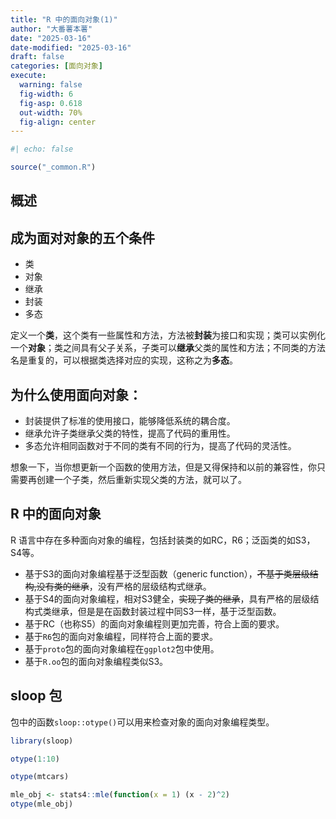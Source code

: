 ```yaml
---
title: "R 中的面向对象(1)"
author: "大番薯本薯"
date: "2025-03-16"
date-modified: "2025-03-16"
draft: false
categories: [面向对象]
execute:
  warning: false
  fig-width: 6
  fig-asp: 0.618
  out-width: 70%
  fig-align: center
---
```


```r
#| echo: false

source("_common.R")
```

## 概述

## 成为面对对象的五个条件

-   类
-   对象
-   继承
-   封装
-   多态

定义一个**类**，这个类有一些属性和方法，方法被**封装**为接口和实现；类可以实例化一个**对象**；类之间具有父子关系，子类可以**继承**父类的属性和方法；不同类的方法名是重复的，可以根据类选择对应的实现，这称之为**多态**。

## 为什么使用面向对象：

-   封装提供了标准的使用接口，能够降低系统的耦合度。
-   继承允许子类继承父类的特性，提高了代码的重用性。
-   多态允许相同函数对于不同的类有不同的行为，提高了代码的灵活性。

想象一下，当你想更新一个函数的使用方法，但是又得保持和以前的兼容性，你只需要再创建一个子类，然后重新实现父类的方法，就可以了。

## R 中的面向对象

R 语言中存在多种面向对象的编程，包括封装类的如RC，R6；泛函类的如S3，S4等。

-   基于S3的面向对象编程基于泛型函数（generic function），~~不基于类层级结构,没有类的继承~~，没有严格的层级结构式继承。
-   基于S4的面向对象编程，相对S3健全，~~实现了类的继承~~，具有严格的层级结构式类继承，但是是在函数封装过程中同S3一样，基于泛型函数。
-   基于RC（也称S5）的面向对象编程则更加完善，符合上面的要求。
-   基于`R6`包的面向对象编程，同样符合上面的要求。
-   基于`proto`包的面向对象编程在`ggplot2`包中使用。
-   基于`R.oo`包的面向对象编程类似S3。

## sloop 包

包中的函数`sloop::otype()`可以用来检查对象的面向对象编程类型。

```r
library(sloop)

otype(1:10)

otype(mtcars)

mle_obj <- stats4::mle(function(x = 1) (x - 2)^2)
otype(mle_obj)
```
